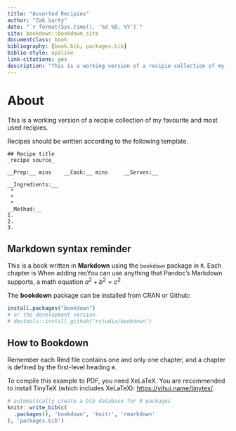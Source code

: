 ```yaml
--- 
title: "Assorted Recipies"
author: "Zak Varty"
date: "`r format(Sys.time(), '%d %B, %Y')`"
site: bookdown::bookdown_site
documentclass: book
bibliography: [book.bib, packages.bib]
biblio-style: apalike
link-citations: yes
description: "This is a working version of a recipie collection of my favourite and most used recipies."
---
```


# About
This is a working version of a recipie collection of my favourite and most used recipies. 

Recipes should be written according to the following template. 
````
## Recipe title
_recipe source_ 

__Prep:__ mins    __Cook:__ mins     __Serves:__  

__Ingredients:__
 *
 *
 *
__Method:__ 
1.
2.
3.
````

## Markdown syntax reminder
This is a book written in **Markdown** using the `bookdown` package in `R`. Each chapter is When adding recYou can use anything that Pandoc's Markdown supports, a math equation $a^2 + b^2 = c^2$

The **bookdown** package can be installed from CRAN or Github:

```r
install.packages("bookdown")
# or the development version
# devtools::install_github("rstudio/bookdown")
```


## How to Bookdown
Remember each Rmd file contains one and only one chapter, and a chapter is defined by the first-level heading `#`.

To compile this example to PDF, you need XeLaTeX. You are recommended to install TinyTeX (which includes XeLaTeX): <https://yihui.name/tinytex/>.

```r
# automatically create a bib database for R packages
knitr::write_bib(c(
  .packages(), 'bookdown', 'knitr', 'rmarkdown'
), 'packages.bib')
```
